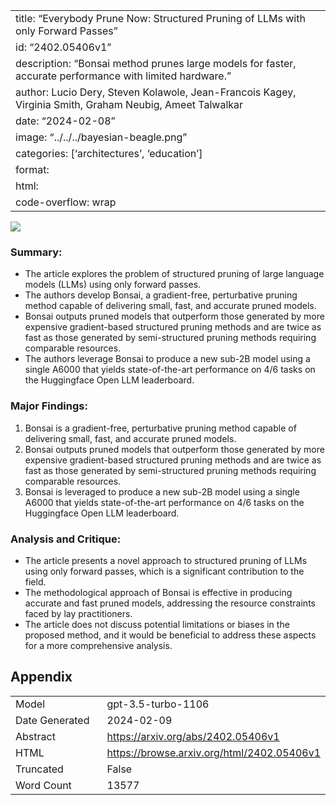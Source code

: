 
---
title: "Everybody Prune Now: Structured Pruning of LLMs with only Forward Passes"
id: "2402.05406v1"
description: "Bonsai method prunes large models for faster, accurate performance with limited hardware."
author: Lucio Dery, Steven Kolawole, Jean-Francois Kagey, Virginia Smith, Graham Neubig, Ameet Talwalkar
date: "2024-02-08"
image: "../../../bayesian-beagle.png"
categories: ['architectures', 'education']
format:
  html:
    code-overflow: wrap
---

![](../../../bayesian-beagle.png)

### **Summary:**
- The article explores the problem of structured pruning of large language models (LLMs) using only forward passes.
- The authors develop Bonsai, a gradient-free, perturbative pruning method capable of delivering small, fast, and accurate pruned models.
- Bonsai outputs pruned models that outperform those generated by more expensive gradient-based structured pruning methods and are twice as fast as those generated by semi-structured pruning methods requiring comparable resources.
- The authors leverage Bonsai to produce a new sub-2B model using a single A6000 that yields state-of-the-art performance on 4/6 tasks on the Huggingface Open LLM leaderboard.

### Major Findings:
1. Bonsai is a gradient-free, perturbative pruning method capable of delivering small, fast, and accurate pruned models.
2. Bonsai outputs pruned models that outperform those generated by more expensive gradient-based structured pruning methods and are twice as fast as those generated by semi-structured pruning methods requiring comparable resources.
3. Bonsai is leveraged to produce a new sub-2B model using a single A6000 that yields state-of-the-art performance on 4/6 tasks on the Huggingface Open LLM leaderboard.

### Analysis and Critique:
- The article presents a novel approach to structured pruning of LLMs using only forward passes, which is a significant contribution to the field.
- The methodological approach of Bonsai is effective in producing accurate and fast pruned models, addressing the resource constraints faced by lay practitioners.
- The article does not discuss potential limitations or biases in the proposed method, and it would be beneficial to address these aspects for a more comprehensive analysis.

## Appendix

|          |          |
|----------|----------|
| Model     | gpt-3.5-turbo-1106       |
| Date Generated     | 2024-02-09       |
| Abstract | [https://arxiv.org/abs/2402.05406v1](https://arxiv.org/abs/2402.05406v1)        |
| HTML     | [https://browse.arxiv.org/html/2402.05406v1](https://browse.arxiv.org/html/2402.05406v1)       |
| Truncated       | False       |
| Word Count       | 13577       |